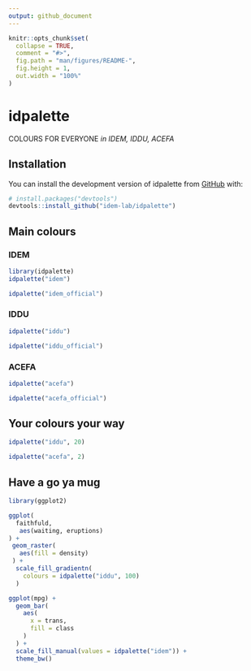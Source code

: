 ```yaml
---
output: github_document
---
```


<!-- README.md is generated from README.Rmd. Please edit that file -->

```r
knitr::opts_chunk$set(
  collapse = TRUE,
  comment = "#>",
  fig.path = "man/figures/README-",
  fig.height = 1,
  out.width = "100%"
)
```

# idpalette

<!-- badges: start -->
<!-- badges: end -->

COLOURS FOR EVERYONE *in IDEM, IDDU, ACEFA*

## Installation

You can install the development version of idpalette from [GitHub](https://github.com/) with:

``` r
# install.packages("devtools")
devtools::install_github("idem-lab/idpalette")
```

## Main colours

### IDEM
```r
library(idpalette)
idpalette("idem")
```
```r
idpalette("idem_official")
```

### IDDU
```r
idpalette("iddu")
```

```r
idpalette("iddu_official")
```

### ACEFA
```r
idpalette("acefa")
```

```r
idpalette("acefa_official")
```

## Your colours your way

```r
idpalette("iddu", 20)
```

```r
idpalette("acefa", 2)
```

## Have a go ya mug

```r
library(ggplot2)

ggplot(
  faithfuld,
   aes(waiting, eruptions)
) +
 geom_raster(
   aes(fill = density)
 ) +
  scale_fill_gradientn(
    colours = idpalette("iddu", 100)
  )
```
```r
ggplot(mpg) +
  geom_bar(
    aes(
      x = trans,
      fill = class
    )
  ) +
  scale_fill_manual(values = idpalette("idem")) +
  theme_bw()
```

